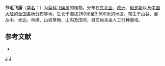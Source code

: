 {{Speciesbox 
| genus = Carduus
| species = acanthoides
| authority = L.
| image = 20140209Carduus_acanthoides.jpg
}}
'''节毛飞廉'''（[[学名|学名]]：{{lang|la|''Carduus acanthoides''}}）为[[菊科|菊科]][[飞廉属|飞廉属]]的植物。分布在[[东北亚|东北亚]]、[[欧洲|欧洲]]、[[俄罗斯|俄罗斯]]以及[[中国大陆|中国大陆]]的[[全国各地分布|全国各地分布]]等地，生长于海拔260米至3,500米的地区，常生于山谷、灌丛中、水边、林缘、山坡草地、山沟及田间，目前尚未由人工引种栽培。

== 参考文献 ==
<div class="references-small">
* {{cite web| url =http://www.bioinfo.cn/db05/KmzwSpecies.php?action=view&id=3736| title =节毛飞廉| work =《中国高等植物数据库全库》| publisher =中国科学院微生物研究所| author =昆明植物研究所| accessdate =2009-02-25| deadurl =yes| archiveurl =https://web.archive.org/web/20160305061532/http://www.bioinfo.cn/db05/KmzwSpecies.php?action=view&id=3736| archivedate =2016-03-05}}
</div>
{{Taxonbar}}

[[Category:飞廉属|J]]
[[Category:阿塞拜疆植物|J]]